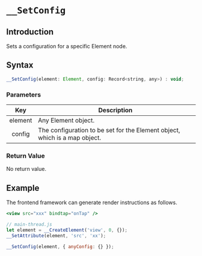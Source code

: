 # `__SetConfig`

## Introduction

Sets a configuration for a specific Element node.

## Syntax

```jsx
__SetConfig(element: Element, config: Record<string, any>) : void;
```

### Parameters

|   Key   | Description                                                                |
| :-----: | -------------------------------------------------------------------------- |
| element | Any Element object.                                                        |
| config  | The configuration to be set for the Element object, which is a map object. |

### Return Value

No return value.

## Example

The frontend framework can generate render instructions as follows.

```jsx
<view src="xxx" bindtap="onTap" />
```

```javascript
// main-thread.js
let element = __CreateElement('view', 0, {});
__SetAttribute(element, 'src', 'xx');

__SetConfig(element, { anyConfig: {} });
```
